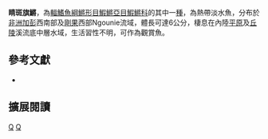 {{Speciesbox 
| taxon = Aphyosemion ocellatum
| status = LC
| status_system = IUCN3.1
| authority =  [[Huber|Huber]] & [[Radda|Radda]], 1977
| synonyms = *''Aphyosemion occellatum,Huber & Radda, 1977''
}}
'''睛斑旗鱂'''，為[[輻鰭魚綱|輻鰭魚綱]][[鱂形目|鱂形目]][[鰕鱂亞目|鰕鱂亞目]][[鰕鱂科|鰕鱂科]]的其中一[[種|種]]，為熱帶淡水魚，分布於[[非洲|非洲]][[加彭|加彭]]西南部及[[剛果|剛果]]西部Ngounie流域，體長可達6公分，棲息在內陸[[平原|平原]]及[[丘陵|丘陵]]溪流底中層水域，生活習性不明，可作為觀賞魚。

== 參考文獻 ==
*{{FishBase_species|genus=Aphyosemion|species=ocellatum|year=2014|month=7}}

== 擴展閱讀 ==
{{refbegin}}
{{wikispecies-inline|Aphyosemion ocellatum|睛斑旗鱂}}
{{refend}}
{{Taxonbar|from=Q8202583}}

[[Category:觀賞魚|Q]]
[[Category:旗鱂屬|Q]]